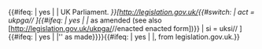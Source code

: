 <includeonly>{{#ifeq: {{{brief|}}} | yes | | UK Parliament. ''}}[http://legislation.gov.uk/{{#switch:{{{type|act}}}
| act = ukpga/{{{year|1978}}}/{{{chapter|30}}} {{{act|Interpretation Act 1978}}}]{{#ifeq: {{{brief|}}} | yes | | '' as amended (see also [http://legislation.gov.uk/ukpga/{{{year|1978}}}/{{{chapter|30}}}/enacted enacted form])}}
| si = uksi/{{{year|1948}}}/{{{number|1}}} {{{si|The Statutory Instruments Regulations 1947}}}]{{#ifeq: {{{brief|}}} | yes | |'' as made}}}}{{#ifeq: {{{brief|}}} | yes | |, from legislation.gov.uk.}}</includeonly><noinclude>{{documentation}}</noinclude>